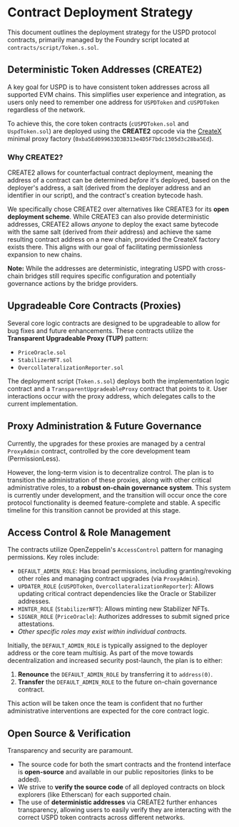 # Contract Deployment Strategy

This document outlines the deployment strategy for the USPD protocol contracts, primarily managed by the Foundry script located at `contracts/script/Token.s.sol`.

## Deterministic Token Addresses (CREATE2)

A key goal for USPD is to have consistent token addresses across all supported EVM chains. This simplifies user experience and integration, as users only need to remember one address for `USPDToken` and `cUSPDToken` regardless of the network.

To achieve this, the core token contracts (`cUSPDToken.sol` and `UspdToken.sol`) are deployed using the **CREATE2** opcode via the [CreateX](https://github.com/pcaversaccio/createx) minimal proxy factory (`0xba5Ed099633D3B313e4D5F7bdc1305d3c28ba5Ed`).

### Why CREATE2?

CREATE2 allows for counterfactual contract deployment, meaning the address of a contract can be determined *before* it's deployed, based on the deployer's address, a salt (derived from the deployer address and an identifier in our script), and the contract's creation bytecode hash.

We specifically chose CREATE2 over alternatives like CREATE3 for its **open deployment scheme**. While CREATE3 can also provide deterministic addresses, CREATE2 allows *anyone* to deploy the exact same bytecode with the same salt (derived from *their* address) and achieve the same resulting contract address on a new chain, provided the CreateX factory exists there. This aligns with our goal of facilitating permissionless expansion to new chains.

**Note:** While the addresses are deterministic, integrating USPD with cross-chain bridges still requires specific configuration and potentially governance actions by the bridge providers.

## Upgradeable Core Contracts (Proxies)

Several core logic contracts are designed to be upgradeable to allow for bug fixes and future enhancements. These contracts utilize the **Transparent Upgradeable Proxy (TUP)** pattern:

*   `PriceOracle.sol`
*   `StabilizerNFT.sol`
*   `OvercollateralizationReporter.sol`

The deployment script (`Token.s.sol`) deploys both the implementation logic contract and a `TransparentUpgradeableProxy` contract that points to it. User interactions occur with the proxy address, which delegates calls to the current implementation.

## Proxy Administration & Future Governance

Currently, the upgrades for these proxies are managed by a central `ProxyAdmin` contract, controlled by the core development team (PermissionLess).

However, the long-term vision is to decentralize control. The plan is to transition the administration of these proxies, along with other critical administrative roles, to a **robust on-chain governance system**. This system is currently under development, and the transition will occur once the core protocol functionality is deemed feature-complete and stable. A specific timeline for this transition cannot be provided at this stage.

## Access Control & Role Management

The contracts utilize OpenZeppelin's `AccessControl` pattern for managing permissions. Key roles include:

*   `DEFAULT_ADMIN_ROLE`: Has broad permissions, including granting/revoking other roles and managing contract upgrades (via `ProxyAdmin`).
*   `UPDATER_ROLE` (`cUSPDToken`, `OvercollateralizationReporter`): Allows updating critical contract dependencies like the Oracle or Stabilizer addresses.
*   `MINTER_ROLE` (`StabilizerNFT`): Allows minting new Stabilizer NFTs.
*   `SIGNER_ROLE` (`PriceOracle`): Authorizes addresses to submit signed price attestations.
*   *Other specific roles may exist within individual contracts.*

Initially, the `DEFAULT_ADMIN_ROLE` is typically assigned to the deployer address or the core team multisig. As part of the move towards decentralization and increased security post-launch, the plan is to either:

1.  **Renounce** the `DEFAULT_ADMIN_ROLE` by transferring it to `address(0)`.
2.  **Transfer** the `DEFAULT_ADMIN_ROLE` to the future on-chain governance contract.

This action will be taken once the team is confident that no further administrative interventions are expected for the core contract logic.

## Open Source & Verification

Transparency and security are paramount.
*   The source code for both the smart contracts and the frontend interface is **open-source** and available in our public repositories (links to be added).
*   We strive to **verify the source code** of all deployed contracts on block explorers (like Etherscan) for each supported chain.
*   The use of **deterministic addresses** via CREATE2 further enhances transparency, allowing users to easily verify they are interacting with the correct USPD token contracts across different networks.
